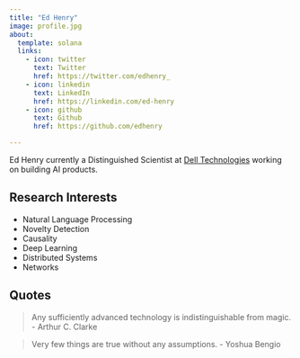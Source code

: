 ```yaml
---
title: "Ed Henry"
image: profile.jpg
about:
  template: solana
  links:
    - icon: twitter
      text: Twitter
      href: https://twitter.com/edhenry_
    - icon: linkedin
      text: LinkedIn
      href: https://linkedin.com/ed-henry
    - icon: github
      text: Github
      href: https://github.com/edhenry

---
```


Ed Henry currently a Distinguished Scientist at [Dell Technologies](https://www.dell.com) working on building AI products.

## Research Interests

- Natural Language Processing
- Novelty Detection
- Causality
- Deep Learning
- Distributed Systems
- Networks

## Quotes

> Any sufficiently advanced technology is indistinguishable from magic.
>                                                    - Arthur C. Clarke

> Very few things are true without any assumptions.
>                                   - Yoshua Bengio